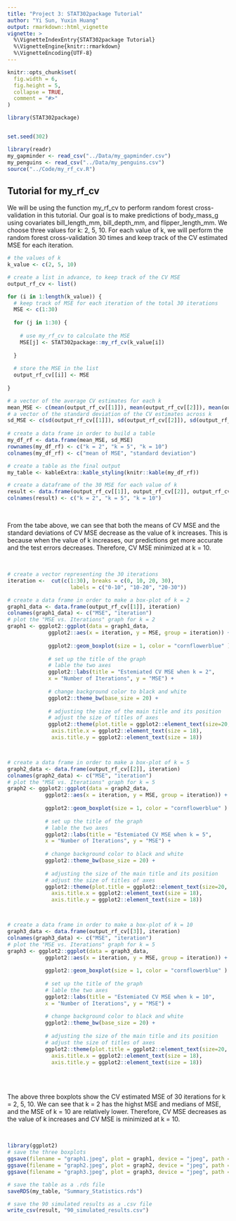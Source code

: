 ```yaml
---
title: "Project 3: STAT302package Tutorial"
author: "Yi Sun, Yuxin Huang"
output: rmarkdown::html_vignette
vignette: >
  %\VignetteIndexEntry{STAT302package Tutorial}
  %\VignetteEngine{knitr::rmarkdown}
  %\VignetteEncoding{UTF-8}
---
```


```r
knitr::opts_chunk$set(
  fig.width = 6, 
  fig.height = 5, 
  collapse = TRUE,
  comment = "#>"
)
```

```r
library(STAT302package)


set.seed(302)
```

```r
library(readr)
my_gapminder <- read_csv("../Data/my_gapminder.csv")
my_penguins <- read_csv("../Data/my_penguins.csv")
source("../Code/my_rf_cv.R")
```
## Tutorial for my_rf_cv


We will be using the function my_rf_cv to perform random forest cross-validation
in this tutorial. Our goal is to make predictions of body_mass_g using covariates bill_length_mm, bill_depth_mm, and flipper_length_mm. We choose three values for k: 2, 5, 10. For each
value of k, we will perform the random forest cross-validation 30 times and keep track
of the CV estimated MSE for each iteration.
<br>
```r
# the values of k
k_value <- c(2, 5, 10)

# create a list in advance, to keep track of the CV MSE
output_rf_cv <- list()

for (i in 1:length(k_value)) {
  # keep track of MSE for each iteration of the total 30 iterations
  MSE <- c(1:30)
  
  for (j in 1:30) {
    
    # use my_rf_cv to calculate the MSE
    MSE[j] <- STAT302package::my_rf_cv(k_value[i])
    
  }
  
  # store the MSE in the list
  output_rf_cv[[i]] <- MSE
 
}

# a vector of the average CV estimates for each k
mean_MSE <- c(mean(output_rf_cv[[1]]), mean(output_rf_cv[[2]]), mean(output_rf_cv[[3]]))
# a vector of the standard deviation of the CV estimates across k                  
sd_MSE <- c(sd(output_rf_cv[[1]]), sd(output_rf_cv[[2]]), sd(output_rf_cv[[3]]))
                                       
# create a data frame in order to build a table
my_df_rf <- data.frame(mean_MSE, sd_MSE)
rownames(my_df_rf) <- c("k = 2", "k = 5", "k = 10")
colnames(my_df_rf) <- c("mean of MSE", "standard deviation")

# create a table as the final output
my_table <- kableExtra::kable_styling(knitr::kable(my_df_rf))

# create a dataframe of the 30 MSE for each value of k
result <- data.frame(output_rf_cv[[1]], output_rf_cv[[2]], output_rf_cv[[3]])
colnames(result) <- c("k = 2", "k = 5", "k = 10")


```

<br>

From the tabe above, we can see that both the means of CV MSE and the standard deviations of CV MSE
decrease as the value of k increases. This is because when the value of k increases, our predictions get 
more accurate and the test errors decreases. Therefore, CV MSE minimized at k = 10.

<br>

```r

# create a vector representing the 30 iterations
iteration <-  cut(c(1:30), breaks = c(0, 10, 20, 30), 
                    labels = c("0-10", "10-20", "20-30"))

# create a data frame in order to make a box-plot of k = 2
graph1_data <- data.frame(output_rf_cv[[1]], iteration)
colnames(graph1_data) <- c("MSE", "iteration")
# plot the "MSE vs. Iterations" graph for k = 2
graph1 <- ggplot2::ggplot(data = graph1_data, 
             ggplot2::aes(x = iteration, y = MSE, group = iteration)) +
  
             ggplot2::geom_boxplot(size = 1, color = "cornflowerblue" ) +
    
             # set up the title of the graph
             # lable the two axes
             ggplot2::labs(title = "Estemiated CV MSE when k = 2",
             x = "Number of Iterations", y = "MSE") +
    
             # change background color to black and white
             ggplot2::theme_bw(base_size = 20) +
  
             # adjusting the size of the main title and its position
             # adjust the size of titles of axes
             ggplot2::theme(plot.title = ggplot2::element_text(size=20, hjust = 0.5), 
              axis.title.x = ggplot2::element_text(size = 18),
              axis.title.y = ggplot2::element_text(size = 18))



# create a data frame in order to make a box-plot of k = 5
graph2_data <- data.frame(output_rf_cv[[2]], iteration)
colnames(graph2_data) <- c("MSE", "iteration")
# plot the "MSE vs. Iterations" graph for k = 5
graph2 <- ggplot2::ggplot(data = graph2_data, 
            ggplot2::aes(x = iteration, y = MSE, group = iteration)) +
  
            ggplot2::geom_boxplot(size = 1, color = "cornflowerblue" ) +
    
            # set up the title of the graph
            # lable the two axes
            ggplot2::labs(title = "Estemiated CV MSE when k = 5",
            x = "Number of Iterations", y = "MSE") +
    
            # change background color to black and white
            ggplot2::theme_bw(base_size = 20) +
  
            # adjusting the size of the main title and its position
            # adjust the size of titles of axes
            ggplot2::theme(plot.title = ggplot2::element_text(size=20, hjust = 0.5), 
              axis.title.x = ggplot2::element_text(size = 18),
              axis.title.y = ggplot2::element_text(size = 18))



# create a data frame in order to make a box-plot of k = 10
graph3_data <- data.frame(output_rf_cv[[3]], iteration)
colnames(graph3_data) <- c("MSE", "iteration")
# plot the "MSE vs. Iterations" graph for k = 5
graph3 <- ggplot2::ggplot(data = graph3_data, 
            ggplot2::aes(x = iteration, y = MSE, group = iteration)) +
  
            ggplot2::geom_boxplot(size = 1, color = "cornflowerblue" ) +
    
            # set up the title of the graph
            # lable the two axes
            ggplot2::labs(title = "Estemiated CV MSE when k = 10",
            x = "Number of Iterations", y = "MSE") +
    
            # change background color to black and white
            ggplot2::theme_bw(base_size = 20) +
  
            # adjusting the size of the main title and its position
            # adjust the size of titles of axes
            ggplot2::theme(plot.title = ggplot2::element_text(size=20, hjust = 0.5), 
              axis.title.x = ggplot2::element_text(size = 18),
              axis.title.y = ggplot2::element_text(size = 18))

```
<br>
<br>

The above three boxplots show the CV estimated MSE of 30 iterations for k = 2, 5, 10.
We can see that k = 2 has the highst MSE and medians of MSE, and the MSE of k = 10 are 
relatively lower. Therefore, CV MSE decreases as the value of k increases and CV MSE is 
minimized at k = 10.

<br>

```r
library(ggplot2)
# save the three boxplots
ggsave(filename = "graph1.jpeg", plot = graph1, device = "jpeg", path = "../Output/Figures")
ggsave(filename = "graph2.jpeg", plot = graph2, device = "jpeg", path = "../Output/Figures")
ggsave(filename = "graph3.jpeg", plot = graph3, device = "jpeg", path = "../Output/Figures")


```

```r

# save the table as a .rds file
saveRDS(my_table, "Summary_Statistics.rds")


```


```r
# save the 90 simulated results as a .csv file 
write_csv(result, "90_simulated_results.csv")
```
